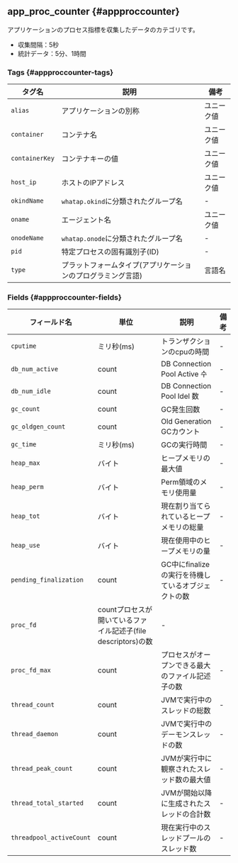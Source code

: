 ## app_proc_counter {#appproccounter}

アプリケーションのプロセス指標を収集したデータのカテゴリです。

- 収集間隔：5秒
- 統計データ：5分、1時間

### Tags {#appproccounter-tags}

<div className="c3-30-60-10">

| タグ名            | 説明                                                 | 備考    |
| -------------- | -------------------------------------------------- | ----- |
| `alias`        | アプリケーションの別称                                        | ユニーク値 |
| `container`    | コンテナ名                                              | ユニーク値 |
| `containerKey` | コンテナキーの値                                           | ユニーク値 |
| `host_ip`      | ホストのIPアドレス                                         | ユニーク値 |
| `okindName`    | `whatap.okind`に分類されたグループ名                          | -     |
| `oname`        | エージェント名                                            | ユニーク値 |
| `onodeName`    | `whatap.onode`に分類されたグループ名                          | -     |
| `pid`          | 特定プロセスの固有識別子(ID)                | -     |
| `type`         | プラットフォームタイプ(アプリケーションのプログラミング言語) | 言語名   |

</div>

### Fields {#appproccounter-fields}

<div className="c4-20-10-50-10">

| フィールド名                   | 単位                                                            | 説明                             | 備考 |
| ------------------------ | ------------------------------------------------------------- | ------------------------------ | -- |
| `cputime`                | ミリ秒(ms)                                    | トランザクションのcpuの時間                | -  |
| `db_num_active`          | count                                                         | DB Connection Pool Active 수    | -  |
| `db_num_idle`            | count                                                         | DB Connection Pool Idel 数      | -  |
| `gc_count`               | count                                                         | GC発生回数                         | -  |
| `gc_oldgen_count`        | count                                                         | Old Generation GCカウント          | -  |
| `gc_time`                | ミリ秒(ms)                                    | GCの実行時間                        | -  |
| `heap_max`               | バイト                                                           | ヒープメモリの最大値                     | -  |
| `heap_perm`              | バイト                                                           | Perm領域のメモリ使用量                  | -  |
| `heap_tot`               | バイト                                                           | 現在割り当てられているヒープメモリの総量           | -  |
| `heap_use`               | バイト                                                           | 現在使用中のヒープメモリの量                 | -  |
| `pending_finalization`   | count                                                         | GC中にfinalizeの実行を待機しているオブジェクトの数 | -  |
| `proc_fd`                | countプロセスが開いているファイル記述子(file descriptors)の数 | -                              |    |
| `proc_fd_max`            | count                                                         | プロセスがオープンできる最大のファイル記述子の数       | -  |
| `thread_count`           | count                                                         | JVMで実行中のスレッドの総数                | -  |
| `thread_daemon`          | count                                                         | JVMで実行中のデーモンスレッドの数             | -  |
| `thread_peak_count`      | count                                                         | JVMが実行中に観察されたスレッド数の最大値         | -  |
| `thread_total_started`   | count                                                         | JVMが開始以降に生成されたスレッドの合計数         | -  |
| `threadpool_activeCount` | count                                                         | 現在実行中のスレッドプールのスレッド数            | -  |

</div>
